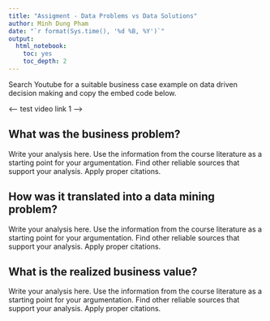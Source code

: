 ```yaml
---
title: "Assigment - Data Problems vs Data Solutions"
author: Minh Dung Pham
date: "`r format(Sys.time(), '%d %B, %Y')`"
output:
  html_notebook:
    toc: yes
    toc_depth: 2
---
```


Search Youtube for a suitable business case example on data driven decision making and copy the embed code below.

<---- test video link 1 ---->


## What was the business problem?


Write your analysis here. Use the information from the course literature as a starting point for your argumentation. Find other reliable sources that support your analysis. Apply proper citations. 

## How was it translated into a data mining problem?

Write your analysis here. Use the information from the course literature as a starting point for your argumentation. Find other reliable sources that support your analysis. Apply proper citations.

## What is the realized business value?

Write your analysis here. Use the information from the course literature as a starting point for your argumentation. Find other reliable sources that support your analysis. Apply proper citations. 